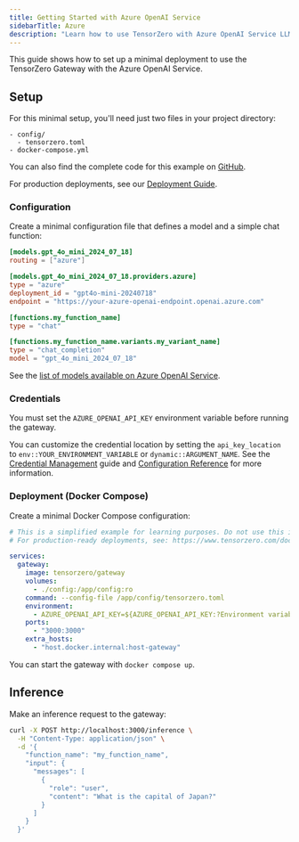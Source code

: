 ```yaml
---
title: Getting Started with Azure OpenAI Service
sidebarTitle: Azure
description: "Learn how to use TensorZero with Azure OpenAI Service LLMs: open-source gateway, observability, optimization, evaluations, and experimentation."
---
```


This guide shows how to set up a minimal deployment to use the TensorZero Gateway with the Azure OpenAI Service.

## Setup

For this minimal setup, you'll need just two files in your project directory:

```
- config/
  - tensorzero.toml
- docker-compose.yml
```

<Tip>

You can also find the complete code for this example on [GitHub](https://github.com/tensorzero/tensorzero/tree/main/examples/guides/providers/azure).

</Tip>

For production deployments, see our [Deployment Guide](/docs/gateway/deployment/).

### Configuration

Create a minimal configuration file that defines a model and a simple chat function:

```toml title="config/tensorzero.toml"
[models.gpt_4o_mini_2024_07_18]
routing = ["azure"]

[models.gpt_4o_mini_2024_07_18.providers.azure]
type = "azure"
deployment_id = "gpt4o-mini-20240718"
endpoint = "https://your-azure-openai-endpoint.openai.azure.com"

[functions.my_function_name]
type = "chat"

[functions.my_function_name.variants.my_variant_name]
type = "chat_completion"
model = "gpt_4o_mini_2024_07_18"
```

See the [list of models available on Azure OpenAI Service](https://learn.microsoft.com/en-us/azure/ai-services/openai/concepts/models).

### Credentials

You must set the `AZURE_OPENAI_API_KEY` environment variable before running the gateway.

You can customize the credential location by setting the `api_key_location` to `env::YOUR_ENVIRONMENT_VARIABLE` or `dynamic::ARGUMENT_NAME`.
See the [Credential Management](/docs/gateway/guides/credential-management/) guide and [Configuration Reference](/docs/gateway/configuration-reference/) for more information.

### Deployment (Docker Compose)

Create a minimal Docker Compose configuration:

```yaml title="docker-compose.yml"
# This is a simplified example for learning purposes. Do not use this in production.
# For production-ready deployments, see: https://www.tensorzero.com/docs/gateway/deployment

services:
  gateway:
    image: tensorzero/gateway
    volumes:
      - ./config:/app/config:ro
    command: --config-file /app/config/tensorzero.toml
    environment:
      - AZURE_OPENAI_API_KEY=${AZURE_OPENAI_API_KEY:?Environment variable AZURE_OPENAI_API_KEY must be set.}
    ports:
      - "3000:3000"
    extra_hosts:
      - "host.docker.internal:host-gateway"
```

You can start the gateway with `docker compose up`.

## Inference

Make an inference request to the gateway:

```bash
curl -X POST http://localhost:3000/inference \
  -H "Content-Type: application/json" \
  -d '{
    "function_name": "my_function_name",
    "input": {
      "messages": [
        {
          "role": "user",
          "content": "What is the capital of Japan?"
        }
      ]
    }
  }'
```
